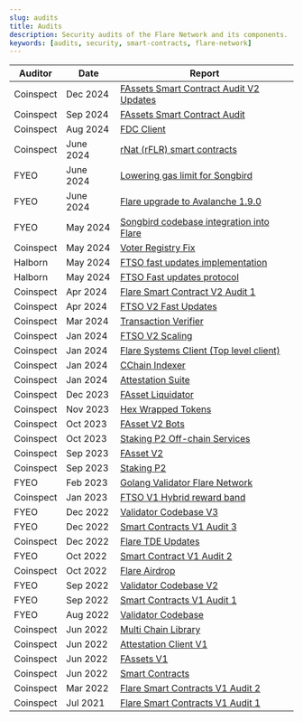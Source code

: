 ```yaml
---
slug: audits
title: Audits
description: Security audits of the Flare Network and its components.
keywords: [audits, security, smart-contracts, flare-network]
---
```


| **Auditor** | **Date**  | **Report**                                                                                                                                                             |
| ----------- | --------- | ---------------------------------------------------------------------------------------------------------------------------------------------------------------------- |
| Coinspect   | Dec 2024  | [FAssets Smart Contract Audit V2 Updates](@site/static/pdf/audits/20241215-Coinspect-SmartContractAudit-Flare-FAssetV2Updates-v241217.pdf)                             |
| Coinspect   | Sep 2024  | [FAssets Smart Contract Audit](@site/static/pdf/audits/20240901-Coinspect-SmartContractAudit-Flare-FassetUpdate-v240910.pdf)                                           |
| Coinspect   | Aug 2024  | [FDC Client](@site/static/pdf/audits/20240801-Coinspect-Source_Code_Audit-Flare-FDCv1-v241004.pdf)                                                                     |
| Coinspect   | June 2024 | [rNat (rFLR) smart contracts](@site/static/pdf/audits/20240601-Coinspect-SmartContractSecurityReview-Flare-RNatContracts-v240701.pdf)                                  |
| FYEO        | June 2024 | [Lowering gas limit for Songbird](@site/static/pdf/audits/20240601-FYEO-Flare-Ongoing_Songbird_June_20th_1.0_Public.docx.pdf)                                          |
| FYEO        | June 2024 | [Flare upgrade to Avalanche 1.9.0](@site/static/pdf/audits/20240601-FYEO-Flare-Ongoing_Songbird_June_10th_1.0_Public.pdf)                                              |
| FYEO        | May 2024  | [Songbird codebase integration into Flare](@site/static/pdf/audits/20240501-FYEO-FlareOngoingSongbird1.0_Public.pdf)                                                   |
| Coinspect   | May 2024  | [Voter Registry Fix](@site/static/pdf/audits/20240501-Coinspect-Flare-SecurityReview-VoterRegistryFix-v240603.pdf)                                                     |
| Halborn     | May 2024  | [FTSO fast updates implementation](@site/static/pdf/audits/20240501-Halborn-FastUpdatesAudit.pdf)                                                                      |
| Halborn     | May 2024  | [FTSO Fast updates protocol](@site/static/pdf/audits/20240501-Halborn-FTSOFastUpdatesprotocolAudit.pdf)                                                                |
| Coinspect   | Apr 2024  | [Flare Smart Contract V2 Audit 1](@site/static/pdf/audits/20230401-Coinspect-Flare-SourceCodeSecurityReview-SmartContractsV2-v240515.pdf)                              |
| Coinspect   | Apr 2024  | [FTSO V2 Fast Updates](@site/static/pdf/audits/20240401-Coinspect-Flare-SourceCodeSecurityReview-FastUpdates-v240612.pdf)                                              |
| Coinspect   | Mar 2024  | [Transaction Verifier](@site/static/pdf/audits/20240301-Coinspect-Flare-SourceCodeSecurityReview-TransactionVerifier-v240516.pdf)                                      |
| Coinspect   | Jan 2024  | [FTSO V2 Scaling](@site/static/pdf/audits/20240101-Coinspect-Flare-SourceCodeSecurityReview-FTSOScaling-v240515.pdf)                                                   |
| Coinspect   | Jan 2024  | [Flare Systems Client (Top level client)](@site/static/pdf/audits/20240101-Coinspect-Flare-SourceCodeSecurityReview-TopLevelClient-v240515.pdf)                        |
| Coinspect   | Jan 2024  | [CChain Indexer](@site/static/pdf/audits/20240101-Coinspect-Flare-SourceCodeSecurityReview-CChainIndexer-v240409.pdf)                                                  |
| Coinspect   | Jan 2024  | [Attestation Suite](@site/static/pdf/audits/20240101-Coinspect-Smart_Contract_Review-Flare_Attestation_Suite-v240220.pdf)                                              |
| Coinspect   | Dec 2023  | [FAsset Liquidator](@site/static/pdf/audits/20231207-Coinspect-Flare-Smart_Contract_Review-FAsset_Liquidator-v231207.pdf)                                              |
| Coinspect   | Nov 2023  | [Hex Wrapped Tokens](@site/static/pdf/audits/20231101-Coinspect-Flare-SmartContractAudit-HexWrappedTokens-v231211.pdf)                                                 |
| Coinspect   | Oct 2023  | [FAsset V2 Bots](@site/static/pdf/audits/20231001-Coinspect-Flare-Source_Code_Review-FAsset_Bots-v240220.pdf)                                                          |
| Coinspect   | Oct 2023  | [Staking P2 Off-chain Services](@site/static/pdf/audits/20231001-Coinspect-Flare-Source_Code_Review-Staking_P2-Offchain_Services-v240220.pdf)                          |
| Coinspect   | Sep 2023  | [FAsset V2](@site/static/pdf/audits/20230901-Coinspect-Flare-Smart_Contract_Review-FAsset_V2-v240220.pdf)                                                              |
| Coinspect   | Sep 2023  | [Staking P2](@site/static/pdf/audits/20230901-Coinspect-Flare-Smart_Contract_Review-StakingP2-v240220.pdf)                                                             |
| FYEO        | Feb 2023  | [Golang Validator Flare Network](@site/static/pdf/audits/20230201-FlareNetworksLtd.-SecureCodeReviewof_Golang_Validator_on_the_Flare_Network_v1.0_February_Public.pdf) |
| Coinspect   | Jan 2023  | [FTSO V1 Hybrid reward band](@site/static/pdf/audits/20230101-Coinspect-SmartContractAudit-FlareHybridBandRewardv230220.pdf)                                           |
| FYEO        | Dec 2022  | [Validator Codebase V3](@site/static/pdf/audits/20221201-FlareNetworksLtd.-Dec2022-SecureCodeReviewofSoliditySmartContractsontheFlareNetworkv1.0_Public.pdf)           |
| FYEO        | Dec 2022  | [Smart Contracts V1 Audit 3](@site/static/pdf/audits/20221201-FlareNetworksLtd.-Dec2022-SecureCodeReviewofSoliditySmartContractsontheFlareNetworkv1.0_Public.pdf)      |
| Coinspect   | Dec 2022  | [Flare TDE Updates](@site/static/pdf/audits/20221201-Coinspect-SmartContractAudit-FlareTDEUpdates-v221220.pdf)                                                         |
| FYEO        | Oct 2022  | [Smart Contract V1 Audit 2](@site/static/pdf/audits/20221001-Flare_Networks_Ltd.-Secure_Code_Review_of_Solidity_Smart_Contracts_on_the_Flare_Network_v1.0_Public.pdf)  |
| Coinspect   | Oct 2022  | [Flare Airdrop](@site/static/pdf/audits/20221001-Coinspect-Smart_Contract_Audit-Flare_Airdrop_Update-v221109.pdf)                                                      |
| FYEO        | Sep 2022  | [Validator Codebase V2](@site/static/pdf/audits/20220901-Flare_Networks_Ltd.-Secure_Code_Review_of_the_Flare_Validator_V2-Report_v1.0_Public.pdf)                      |
| FYEO        | Sep 2022  | [Smart Contracts V1 Audit 1](@site/static/pdf/audits/20220901-Flare_Networks_Ltd.-Secure_Code_Review_of_Solidity_Contracts_on_the_Flare_Network_v1.0_public.pdf)       |
| FYEO        | Aug 2022  | [Validator Codebase](@site/static/pdf/audits/20220801-Flare_Networks_Ltd.-Secure_Code_Review_of_the_Flare_Network's_Validator_Codebase_v1.0_Public.pdf)                |
| Coinspect   | Jun 2022  | [Multi Chain Library](@site/static/pdf/audits/20220601-Coinspect-Flare-Source_Code_Review-Multichain_Client_Library-v240220.pdf)                                       |
| Coinspect   | Jun 2022  | [Attestation Client V1](@site/static/pdf/audits/20220601-Coinspect-Flare-Source_Code_Review-Attestation_Client-v240220.pdf)                                            |
| Coinspect   | Jun 2022  | [FAssets V1](@site/static/pdf/audits/20220601-Coinspect_Smart_Contract_Audit_fAsset_v220829.pdf)                                                                       |
| Coinspect   | Jun 2022  | [Smart Contracts](@site/static/pdf/audits/20220601-Coinspect-Smart_Contract_Audit-Flare_Network_Launch.pdf)                                                            |
| Coinspect   | Mar 2022  | [Flare Smart Contracts V1 Audit 2](@site/static/pdf/audits/20220201-Coinspect-Smart_Contract_Audit-Flare.pdf)                                                          |
| Coinspect   | Jul 2021  | [Flare Smart Contracts V1 Audit 1](@site/static/pdf/audits/20210701-Coinspect-Smart_Contract_Audit-Flare.pdf)                                                          |
